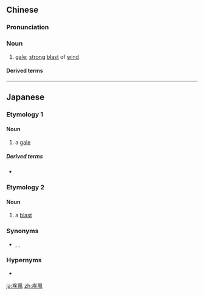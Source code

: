 ==Chinese==
{{zh-forms|s=疾风}}

===Pronunciation===
{{zh-pron
|m=jífēng
|c=zat6 fung1
|cat=n
}}

===Noun===
{{zh-noun}}

# [[gale]]; [[strong]] [[blast]] of [[wind]]

====Derived terms====
{{zh-der|疾風迅雷|疾風暴雨|疾風驟雨|疾風知勁草|疾風甚雨|疾風掃秋葉|疾風勁草}}

----

==Japanese==

===Etymology 1===
{{ja-kanjitab|しつ|ふう|k1=しっ|k2=ぷう|yomi=on}}

====Noun====
{{ja-noun|しっぷう}}

# a [[gale]]

=====Derived terms=====
* {{ja-l|疾風怒濤|しっぷうどとう}}

===Etymology 2===
{{ja-kanjitab|yomi=irr}}

====Noun====
{{ja-noun|はやて}}

# {{lb|ja|literary}} {{sense|a gust of wind}} a [[blast]]

===Synonyms===
* {{ja-l|強風|きょうふう}}, {{ja-l|突風|とっぷう}}, {{ja-l|暴風|ぼうふう}}

===Hypernyms===
* {{ja-l|風|かぜ}}

[[ja:疾風]]
[[zh:疾風]]